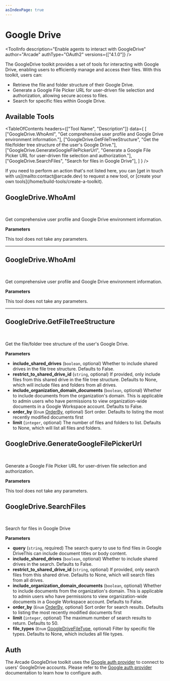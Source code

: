 ```yaml
---
asIndexPage: true
---
```

# Google Drive


<ToolInfo
  description="Enable agents to interact with GoogleDrive"
  author="Arcade"
  authType="OAuth2"
  versions={["4.1.0"]}
/>

<Badges repo="arcadeai/arcade_google_drive" />

The GoogleDrive toolkit provides a set of tools for interacting with Google Drive, enabling users to efficiently manage and access their files. With this toolkit, users can:

- Retrieve the file and folder structure of their Google Drive.
- Generate a Google File Picker URL for user-driven file selection and authorization, allowing secure access to files.
- Search for specific files within Google Drive.

## Available Tools

<TableOfContents
  headers={["Tool Name", "Description"]}
  data={
    [
      ["GoogleDrive.WhoAmI", "Get comprehensive user profile and Google Drive environment information."],
      ["GoogleDrive.GetFileTreeStructure", "Get the file/folder tree structure of the user's Google Drive."],
      ["GoogleDrive.GenerateGoogleFilePickerUrl", "Generate a Google File Picker URL for user-driven file selection and authorization."],
      ["GoogleDrive.SearchFiles", "Search for files in Google Drive"],
    ]
  }
/>

<Callout>
  If you need to perform an action that's not listed here, you can [get in touch
  with us](mailto:contact@arcade.dev) to request a new tool, or [create your
  own tools](/home/build-tools/create-a-toolkit).
</Callout>

## GoogleDrive.WhoAmI

<br />
<TabbedCodeBlock
  tabs={[
    {
      label: "Call the Tool with User Authorization",
      content: {
        Python: ["/examples/integrations/toolkits/google_drive/who_am_i_example_call_tool.py"],
        JavaScript: ["/examples/integrations/toolkits/google_drive/who_am_i_example_call_tool.js"],
      },
    },
  ]}
/>

Get comprehensive user profile and Google Drive environment information.

**Parameters**

This tool does not take any parameters.

---

## GoogleDrive.WhoAmI

<br />
<TabbedCodeBlock
  tabs={[
    {
      label: "Call the Tool with User Authorization",
      content: {
        Python: ["/examples/integrations/toolkits/google_drive/who_am_i_example_call_tool.py"],
        JavaScript: ["/examples/integrations/toolkits/google_drive/who_am_i_example_call_tool.js"],
      },
    },
  ]}
/>

Get comprehensive user profile and Google Drive environment information.

**Parameters**

This tool does not take any parameters.

---

## GoogleDrive.GetFileTreeStructure

<br />
<TabbedCodeBlock
  tabs={[
    {
      label: "Call the Tool with User Authorization",
      content: {
        Python: ["/examples/integrations/toolkits/google_drive/get_file_tree_structure_example_call_tool.py"],
        JavaScript: ["/examples/integrations/toolkits/google_drive/get_file_tree_structure_example_call_tool.js"],
      },
    },
  ]}
/>

Get the file/folder tree structure of the user's Google Drive.

**Parameters**

- **include_shared_drives** (`boolean`, optional) Whether to include shared drives in the file tree structure. Defaults to False.
- **restrict_to_shared_drive_id** (`string`, optional) If provided, only include files from this shared drive in the file tree structure. Defaults to None, which will include files and folders from all drives.
- **include_organization_domain_documents** (`boolean`, optional) Whether to include documents from the organization's domain. This is applicable to admin users who have permissions to view organization-wide documents in a Google Workspace account. Defaults to False.
- **order_by** (`Enum` [OrderBy](/toolkits/productivity/google_drive/reference#OrderBy), optional) Sort order. Defaults to listing the most recently modified documents first
- **limit** (`integer`, optional) The number of files and folders to list. Defaults to None, which will list all files and folders.


## GoogleDrive.GenerateGoogleFilePickerUrl

<br />
<TabbedCodeBlock
  tabs={[
    {
      label: "Call the Tool with User Authorization",
      content: {
        Python: ["/examples/integrations/toolkits/google_drive/generate_google_file_picker_url_example_call_tool.py"],
        JavaScript: ["/examples/integrations/toolkits/google_drive/generate_google_file_picker_url_example_call_tool.js"],
      },
    },
  ]}
/>

Generate a Google File Picker URL for user-driven file selection and authorization.

**Parameters**

This tool does not take any parameters.

## GoogleDrive.SearchFiles

<br />
<TabbedCodeBlock
  tabs={[
    {
      label: "Call the Tool with User Authorization",
      content: {
        Python: ["/examples/integrations/toolkits/google_drive/search_files_example_call_tool.py"],
        JavaScript: ["/examples/integrations/toolkits/google_drive/search_files_example_call_tool.js"],
      },
    },
  ]}
/>

Search for files in Google Drive

**Parameters**

- **query** (`string`, required) The search query to use to find files in Google DriveThis can include document titles or body content.
- **include_shared_drives** (`boolean`, optional) Whether to include shared drives in the search. Defaults to False.
- **restrict_to_shared_drive_id** (`string`, optional) If provided, only search files from this shared drive. Defaults to None, which will search files from all drives.
- **include_organization_domain_documents** (`boolean`, optional) Whether to include documents from the organization's domain. This is applicable to admin users who have permissions to view organization-wide documents in a Google Workspace account. Defaults to False.
- **order_by** (`Enum` [OrderBy](/toolkits/productivity/google_drive/reference#OrderBy), optional) Sort order for search results. Defaults to listing the most recently modified documents first
- **limit** (`integer`, optional) The maximum number of search results to return. Defaults to 50.
- **file_types** (`Enum` [GoogleDriveFileType](/toolkits/productivity/google_drive/reference#GoogleDriveFileType), optional) Filter by specific file types. Defaults to None, which includes all file types.




## Auth

The Arcade GoogleDrive toolkit uses the [Google auth provider](/home/auth-providers/google) to connect to users' GoogleDrive accounts. Please refer to the [Google auth provider](/home/auth-providers/google) documentation to learn how to configure auth.

<ToolFooter pipPackageName="arcade_google_drive" />

